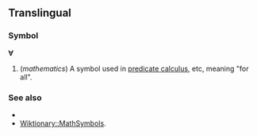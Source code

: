 ==Translingual==
===Symbol===
'''∀'''

#(''mathematics'') A symbol used in [[predicate calculus]], etc, meaning "for all".

===See also===
*[[]] <!--"there exists" symbol-->
*[[Wiktionary::MathSymbols]].